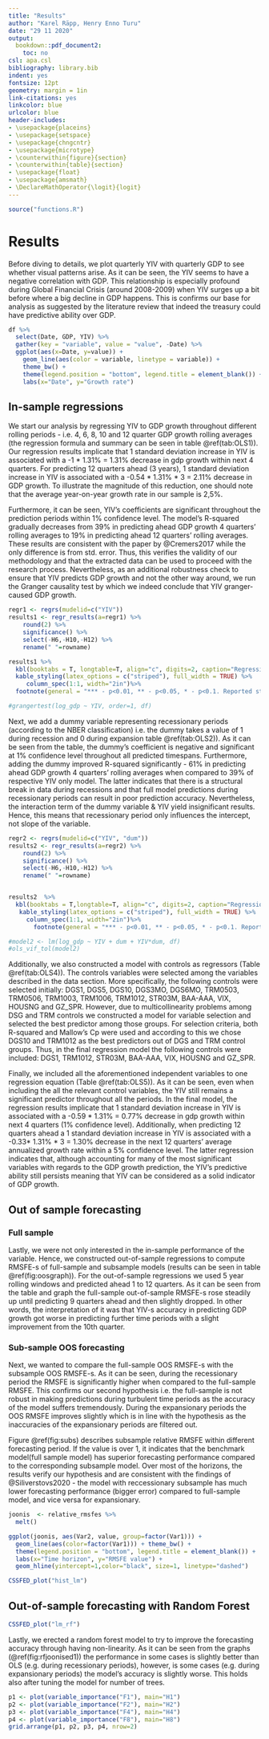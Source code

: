 ```yaml
---
title: "Results"
author: "Karel Räpp, Henry Enno Turu"
date: "29 11 2020"
output: 
  bookdown::pdf_document2:
    toc: no
csl: apa.csl
bibliography: library.bib
indent: yes
fontsize: 12pt
geometry: margin = 1in
link-citations: yes
linkcolor: blue
urlcolor: blue
header-includes:
- \usepackage{placeins}
- \usepackage{setspace}
- \usepackage{chngcntr}
- \usepackage{microtype}
- \counterwithin{figure}{section}
- \counterwithin{table}{section}
- \usepackage{float}
- \usepackage{amsmath}
- \DeclareMathOperator{\logit}{logit}
---
```


```r
source("functions.R")
```


# Results

Before diving to details, we plot quarterly YIV with quarterly GDP to see whether visual patterns arise. As it can be seen, the YIV seems to have a negative correlation with GDP. This relationship is especially profound  during Global Financial Crisis (around 2008-2009) when YIV surges up a bit before where a big decline in GDP happens. This is confirms our base for analysis as suggested by the literature review that indeed the treasury could have predictive ability over GDP.

```r
df %>%
  select(Date, GDP, YIV) %>%
  gather(key = "variable", value = "value", -Date) %>%
  ggplot(aes(x=Date, y=value)) +
    geom_line(aes(color = variable, linetype = variable)) +
    theme_bw() +
    theme(legend.position = "bottom", legend.title = element_blank()) +
    labs(x="Date", y="Growth rate")
```

## In-sample regressions

We start our analysis by regressing YIV to GDP growth throughout different rolling periods - i.e. 4, 6, 8, 10 and 12 quarter GDP growth rolling averages (the regression formula and summary can be seen in table \@ref(tab:OLS1)). Our regression results implicate that 1 standard deviation increase in YIV is associated with a -1 * 1.31% = 1.31% decrease in gdp growth within next 4 quarters.  For predicting 12 quarters ahead (3 years), 1 standard deviation increase in YIV is associated with a -0.54 * 1.31% * 3 = 2.11% decrease in GDP growth. To illustrate the magnitude of this reduction, one should note that the average year-on-year growth rate in our sample is 2,5%.

Furthermore, it can be seen, YIV’s coefficients are significant throughout the prediction periods within 1% confidence level. The model’s R-squared gradually decreases from 39% in predicting ahead GDP growth 4 quarters’ rolling averages to 19% in predicting ahead 12 quarters’ rolling averages. These results are consistent with the paper by @Cremers2017 while the only difference is from std. error. Thus, this verifies the validity of our methodology and that the extracted data can be used to proceed with the research process. Nevertheless, as an additional robustness check to ensure that YIV predicts GDP growth and not the other way around, we run the Granger causality test by which we indeed conclude that YIV granger-caused GDP growth.

\begingroup
\linespread{1.0}\selectfont

\begin{equation}
\sum_{j=1}^{j=H}log(1+GDP_{i,t+j})/H = \alpha_{H}+ \beta_{H} \sigma_{IV,t} +\varepsilon_{t+H}
\end{equation}


```r
regr1 <- regrs(mudelid=c("YIV"))
results1 <- regr_results(a=regr1) %>%
    round(2) %>%
    significance() %>%
    select(-H6,-H10,-H12) %>%
    rename(" "=rowname)

results1 %>%
  kbl(booktabs = T, longtable=T, align="c", digits=2, caption="Regression output") %>%
  kable_styling(latex_options = c("striped"), full_width = TRUE) %>%
     column_spec(1:1, width="2in")%>%
  footnote(general = "*** - p<0.01, ** - p<0.05, * - p<0.1. Reported standard error is adjusted for heteroskedasticity")

#grangertest(log_gdp ~ YIV, order=1, df)
```
\endgroup

Next, we add a dummy variable representing recessionary periods (according to the NBER classification) i.e. the dummy takes a value of 1 during recession and 0 during expansion table \@ref(tab:OLS2)). As it can be seen from the table, the dummy’s coefficient is negative and significant at 1% confidence level throughout all predicted timespans. Furthermore, adding the dummy improved R-squared significantly - 61% in predicting ahead GDP growth 4 quarters’ rolling averages when compared to 39% of respective YIV only model. The latter indicates that there is a structural break in data during recessions and that full model predictions during recessionary periods can result in poor prediction accuracy. Nevertheless, the interaction term of the dummy variable & YIV yield insignificant results. Hence, this means that recessionary period only influences the intercept, not slope of the variable.

\begingroup
\linespread{1.0}\selectfont

\begin{equation}
\sum_{j=1}^{j=H}log(1+GDP_{i,t+j})/H = \alpha_{H}+ \beta_{H} \sigma_{IV,t} + Dummy +\varepsilon_{t+H}
\end{equation}


```r
regr2 <- regrs(mudelid=c("YIV", "dum"))
results2 <- regr_results(a=regr2) %>%
    round(2) %>%
    significance() %>%
    select(-H6,-H10,-H12) %>%
    rename(" "=rowname)


results2  %>%
  kbl(booktabs = T,longtable=T, align="c", digits=2, caption="Regression with state-dependency") %>%
   kable_styling(latex_options = c("striped"), full_width = TRUE) %>%
     column_spec(1:1, width="2in")%>%
       footnote(general = "*** - p<0.01, ** - p<0.05, * - p<0.1. Reported standard error is adjusted for heteroskedasticity")

#model2 <- lm(log_gdp ~ YIV + dum + YIV*dum, df)
#ols_vif_tol(model2)
```
\endgroup

Additionally, we also constructed a model with controls as regressors (Table \@ref(tab:OLS4)). The controls variables were selected among the variables described in the data section. More specifically, the following controls were selected initially: DGS1, DGS5, DGS10, DGS3MO, DGS6MO, TRM0503, TRM0506, TRM1003, TRM1006, TRM1012, STR03M, BAA-AAA, VIX, HOUSNG and GZ_SPR. However, due to multicollinearity problems among DSG and TRM controls we constructed a model for variable selection and  selected the best predictor among those groups. For selection criteria, both R-squared and Mallow’s Cp were used and according to this we chose DGS10 and TRM1012 as the best predictors out of DGS and TRM control groups. Thus, in the final regression model the following controls were included: DGS1, TRM1012, STR03M, BAA-AAA, VIX, HOUSNG and GZ_SPR.

Finally, we included all the aforementioned independent variables to one regression equation (Table \@ref(tab:OLS5)). As it can be seen, even when including the all the relevant control variables, the YIV still remains a significant predictor throughout all the periods. In the final model, the regression results implicate that 1 standard deviation increase in YIV is associated with a -0.59 * 1.31% = 0.77% decrease in gdp growth within next 4 quarters (1% confidence level). Additionally, when predicting 12 quarters ahead a 1 standard deviation increase in YIV is associated with a -0.33* 1.31% * 3 = 1.30% decrease in the next 12 quarters’ average annualized growth rate within a 5% confidence level.
The latter regression indicates that, although accounting for many of the most significant variables with regards to the GDP growth prediction, the YIV’s predictive ability still persists meaning that YIV can be considered as a solid indicator of GDP growth.


## Out of sample forecasting
### Full sample

Lastly, we were not only interested in the in-sample performance of the variable. Hence, we constructed out-of-sample regressions to compute RMSFE-s of full-sample and subsample models (results can be seen in table \@ref(fig:oosgraph)). For the out-of-sample regressions we used 5 year rolling windows and predicted ahead 1 to 12 quarters. As it can be seen from the table and graph the full-sample out-of-sample RMSFE-s rose steadily up until predicting 9 quarters ahead and then slightly dropped. In other words, the interpretation of it was that YIV-s accuracy in predicting GDP growth got worse in predicting further time periods with a slight improvement from the 10th quarter. 

### Sub-sample OOS forecasting

Next, we wanted to compare the full-sample OOS RMSFE-s with the subsample OOS RMSFE-s. As it can be seen, during the recessionary period the RMSFE is significantly higher when compared to the full-sample RMSFE. This confirms our second hypothesis i.e. the full-sample is not robust in making predictions during turbulent time periods as the accuracy of the model suffers tremendously. During the expansionary periods the OOS RMSFE improves slightly which is in line with the hypothesis as the inaccuracies of the expansionary periods are filtered out.

Figure \@ref(fig:subs) describes subsample relative RMSFE within different forecasting period. If the value is over 1, it indicates that the benchmark model(full sample model) has superior forecasting performance compared to the corresponding subsample model. Over most of the horizons, the results verify our hypothesis and are consistent with the findings of @Siliverstovs2020 - the model with reccessionary subsample has much lower forecasting performance (bigger error) compared to full-sample model, and vice versa for expansionary.


```r
joonis  <- relative_rmsfes %>%
  melt()

ggplot(joonis, aes(Var2, value, group=factor(Var1))) +
  geom_line(aes(color=factor(Var1))) + theme_bw() +
  theme(legend.position = "bottom", legend.title = element_blank()) +
  labs(x="Time horizon", y="RMSFE value") +
  geom_hline(yintercept=1,color="black", size=1, linetype="dashed")
```



```r
CSSFED_plot("hist_lm")
```


## Out-of-sample forecasting with Random Forest

```r
CSSFED_plot("lm_rf")
```

Lastly, we erected a random forest model to try to improve the forecasting accuracy through having non-linearity. As it can be seen from the graphs (\@ref(fig:rfjoonised1)) the performance in some cases is slightly better than OLS (e.g. during recessionary periods), however, is some cases (e.g. during expansionary periods) the model's accuracy is slightly worse. This holds also after tuning the model for number of trees. 

```r
p1 <- plot(variable_importance("F1"), main="H1")
p2 <- plot(variable_importance("F2"), main="H2")
p3 <- plot(variable_importance("F4"), main="H4")
p4 <- plot(variable_importance("F8"), main="H8")
grid.arrange(p1, p2, p3, p4, nrow=2)

```
